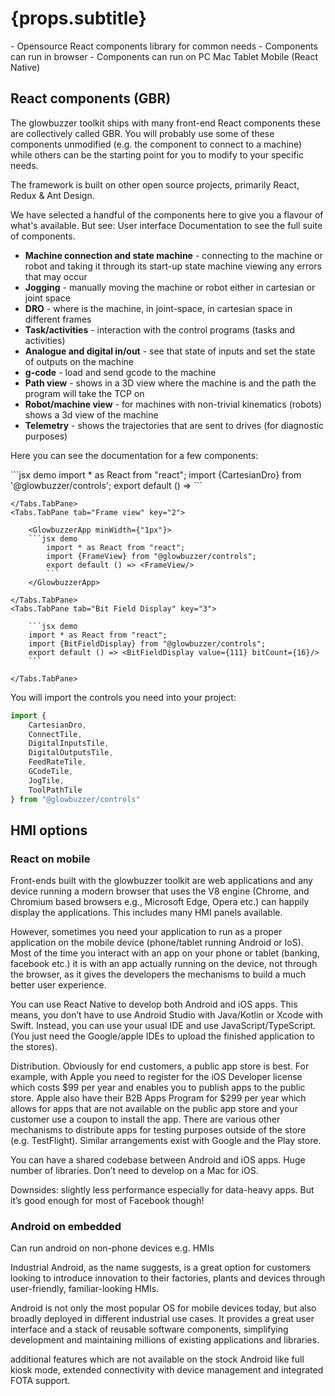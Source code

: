 
# {props.subtitle}

<Tldr>
    - Opensource React components library for common needs
    - Components can run in browser
    - Components can run on PC Mac Tablet Mobile (React Native)
</Tldr>

## React components (GBR)

The glowbuzzer toolkit ships with many front-end React components these are collectively called GBR. You will probably use some of these components unmodified (e.g. the component to connect to a machine) while others can be the starting point for you to modify to your specific needs.

The framework is built on other open source projects, primarily React, Redux & Ant Design.

We have selected a handful of the components here to give you a flavour of what's available. But see: <Link to="/docs/ui/overview">User interface Documentation</Link> to see the full suite of components.

* **Machine connection and state machine** - connecting to the machine or robot and taking it through its start-up state machine viewing any errors that may occur
* **Jogging** - manually moving the machine or robot either in cartesian or joint space
* **DRO** - where is the machine, in joint-space, in cartesian space in different frames
* **Task/activities** - interaction with the control programs (tasks and activities)
* **Analogue and digital in/out** - see that state of inputs and set the state of outputs on the machine
* **g-code** - load and send gcode to the machine
* **Path view** - shows in a 3D view where the machine is and the path the program will take the TCP on
* **Robot/machine view** - for machines with non-trivial kinematics (robots) shows a 3d view of the machine
* **Telemetry** - shows the trajectories that are sent to drives (for diagnostic purposes)


Here you can see the documentation for a few components:

<Tabs defaultActiveKey="1">
    <Tabs.TabPane tab="Cartesian DRO" key="1" >
        <GlowbuzzerApp minWidth={"1px"}>
        ```jsx demo
        import * as React from "react";
        import {CartesianDro} from '@glowbuzzer/controls';
        export default () => <CartesianDro kinematicsConfigurationIndex={0}/>
        ```
        </GlowbuzzerApp>

    </Tabs.TabPane>
    <Tabs.TabPane tab="Frame view" key="2">

        <GlowbuzzerApp minWidth={"1px"}>
        ```jsx demo
            import * as React from "react";
            import {FrameView} from "@glowbuzzer/controls";
            export default () => <FrameView/>
            ```
        </GlowbuzzerApp>

    </Tabs.TabPane>
    <Tabs.TabPane tab="Bit Field Display" key="3">

        ```jsx demo
        import * as React from "react";
        import {BitFieldDisplay} from "@glowbuzzer/controls";
        export default () => <BitFieldDisplay value={111} bitCount={16}/>
        ```

    </Tabs.TabPane>
</Tabs>





You will import the controls you need into your project:

```js
import {
    CartesianDro,
    ConnectTile,
    DigitalInputsTile,
    DigitalOutputsTile,
    FeedRateTile,
    GCodeTile,
    JogTile,
    ToolPathTile
} from "@glowbuzzer/controls"
```

## HMI options

### React on mobile

Front-ends built with the glowbuzzer toolkit are web applications and any device running a modern browser that uses the V8 engine (Chrome, and Chromium based browsers e.g., Microsoft Edge, Opera etc.) can happily display the applications. This includes many HMI panels available.

However, sometimes you need your application to run as a proper application on the mobile device (phone/tablet running Android or IoS). Most of the time you interact with an app on your phone or tablet (banking, facebook etc.) it is with an app actually running on the device, not through the browser, as it gives the developers the mechanisms to build a much better user experience.

You can use React Native to develop both Android and iOS apps. This means, you don’t have to use Android Studio with Java/Kotlin or Xcode with Swift. Instead, you can use your usual IDE and use JavaScript/TypeScript. (You just need the Google/apple IDEs to upload the finished application to the stores).

Distribution. Obviously for end customers, a public app store is best. For example, with Apple you need to register for the iOS Developer license which costs $99 per year and enables you to publish apps to the public store. Apple also have their B2B Apps Program for $299 per year which allows for apps that are not available on the public app store and your customer use a coupon to install the app. There are various other mechanisms to distribute apps for testing purposes outside of the store (e.g. TestFlight). Similar arrangements exist with Google and the Play store.

You can have a shared codebase between Android and iOS apps. Huge number of libraries. Don’t need to develop on a Mac for iOS.

Downsides: slightly less performance especially for data-heavy apps. But it’s good enough for most of Facebook though!

### Android on embedded

Can run android on non-phone devices e.g. HMIs

Industrial Android, as the name suggests, is a great option for customers looking to introduce innovation to their factories, plants and devices through user-friendly, familiar-looking HMIs.

Android is not only the most popular OS for mobile devices today, but also broadly deployed in different industrial use cases. It provides a great user interface and a stack of reusable software components, simplifying development and maintaining millions of existing applications and libraries.

additional features which are not available on the stock Android like full kiosk mode, extended connectivity with device management and integrated FOTA support.
